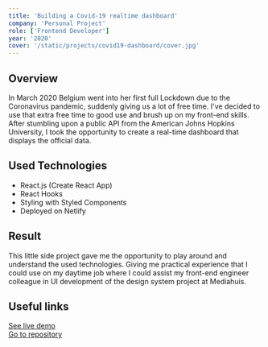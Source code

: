 ```yaml
---
title: 'Building a Covid-19 realtime dashboard'
company: 'Personal Project'
role: ['Frontend Developer']
year: '2020'
cover: '/static/projects/covid19-dashboard/cover.jpg'
---
```


## Overview

In March 2020 Belgium went into her first full Lockdown due to the Coronavirus
pandemic, suddenly giving us a lot of free time. I've decided to use that extra
free time to good use and brush up on my front-end skills. After stumbling upon
a public API from the American Johns Hopkins University, I took the opportunity
to create a real-time dashboard that displays the official data.

## Used Technologies

- React.js (Create React App)
- React Hooks
- Styling with Styled Components
- Deployed on Netlify

## Result

This little side project gave me the opportunity to play around and understand
the used technologies. Giving me practical experience that I could use on my
daytime job where I could assist my front-end engineer colleague in UI
development of the design system project at Mediahuis.

## Useful links

[See live demo](https://covid19-dashboard.netlify.app/) <br />
[Go to repository](https://github.com/leandroargentiero/covid19-dashboard)

